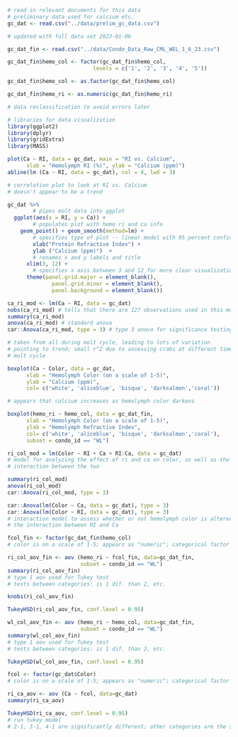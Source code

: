 ```r

# read in relevant documents for this data
# preliminary data used for calcium etc.
gc_dat <- read.csv("../data/prelim_gc_data.csv")

# updated with full data set 2023-01-06

gc_dat_fin <- read.csv("../data/Condo_Data_Raw_CML_WEL_1_6_23.csv")

gc_dat_fin$hemo_col <- factor(gc_dat_fin$hemo_col,
                           levels = c('1', '2', '3', '4', '5'))

gc_dat_fin$hemo_col <- as.factor(gc_dat_fin$hemo_col)

gc_dat_fin$hemo_ri <- as.numeric(gc_dat_fin$hemo_ri)

# data reclassification to avoid errors later

# libraries for data visualization
library(ggplot2)
library(dplyr)
library(gridExtra)
library(MASS)

```

```r

plot(Ca ~ RI, data = gc_dat, main = "RI vs. Calcium",
      xlab = "Hemolymph RI (%)", ylab = "Calcium (ppm)")
abline(lm (Ca ~ RI, data = gc_dat), col = 4, lwd = 3)

# correlation plot to look at RI vs. Calcium
# doesn't appear to be a trend

```

```r

gc_dat %>% 
        # pipes molt data into ggplot
  ggplot(aes(x = RI, y = Ca)) + 
        # populates plot with hemo ri and ca info
    geom_point() + geom_smooth(method=lm) + 
        # specifies type of plot -- linear model with 95 percent confidence
        xlab("Protein Refractive Index") + 
        ylab ("Calcium (ppm)")  +
        # renames x and y labels and title
      xlim(3, 12) + 
        # specifies x axis between 3 and 12 for more clear visualization
      theme(panel.grid.major = element_blank(),
              panel.grid.minor = element_blank(), 
              panel.background = element_blank())

```

```r

ca_ri_mod <- lm(Ca ~ RI, data = gc_dat)
nobs(ca_ri_mod) # tells that there are 127 observations used in this model
summary(ca_ri_mod)
anova(ca_ri_mod) # standard anova
car::Anova(ca_ri_mod, type = 3) # type 3 anova for significance testing

# taken from all during molt cycle, leading to lots of variation
# pointing to trend; small r^2 due to assessing crabs at different times of
# molt cycle
```

```r

boxplot(Ca ~ Color, data = gc_dat,
      xlab = "Hemolymph Color (on a scale of 1-5)",
      ylab = "Calcium (ppm)",
      col= c('white', 'aliceblue', 'bisque', 'darksalmon','coral'))

# appears that calcium increases as hemolymph color darkens
```

```r

boxplot(hemo_ri ~ hemo_col, data = gc_dat_fin,
      xlab = "Hemolymph Color (on a scale of 1-5)",
      ylab = "Hemolymph Refractive Index",
      col= c('white', 'aliceblue', 'bisque', 'darksalmon','coral'),
      subset = condo_id == "WL")

```


```r

ri_col_mod = lm(Color ~ RI + Ca + RI:Ca, data = gc_dat)
# model for analyzing the effect of ri and ca on color, as well as the
# interaction between the two

summary(ri_col_mod)
anova(ri_col_mod)
car::Anova(ri_col_mod, type = 3)

car::Anova(lm(Color ~ Ca, data = gc_dat), type = 3)
car::Anova(lm(Color ~ RI, data = gc_dat), type = 3)
# interaction model to assess whether or not hemolymph color is altered by
# the interaction between RI and Ca
```


```r

fcol_fin <- factor(gc_dat_fin$hemo_col)
# color is on a scale of 1-5; appears as "numeric"; categorical factor

ri_col_aov_fin <- aov (hemo_ri ~ fcol_fin, data=gc_dat_fin,
                       subset = condo_id == "WL")
summary(ri_col_aov_fin)
# type 1 aov used for Tukey test
# tests between categories: is 1 dif. than 2, etc.

knobs(ri_col_aov_fin)

TukeyHSD(ri_col_aov_fin, conf.level = 0.95) 
```

```r

wl_col_aov_fin <- aov (hemo_ri ~ hemo_col, data=gc_dat_fin, 
                       subset = condo_id == "WL")
summary(wl_col_aov_fin)
# type 1 aov used for Tukey test
# tests between categories: is 1 dif. than 2, etc.

TukeyHSD(wl_col_aov_fin, conf.level = 0.95) 

```

```r

fcol <- factor(gc_dat$Color)
# color is on a scale of 1-5; appears as "numeric"; categorical factor

ri_ca_aov <- aov (Ca ~ fcol, data=gc_dat)
summary(ri_ca_aov)

TukeyHSD(ri_ca_aov, conf.level = 0.95) 
# run tukey model
# 2-1, 3-1, 4-1 are significantly different; other categories are the same
```

